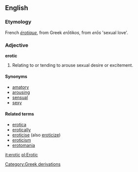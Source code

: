 ==English==

===Etymology===
French ''[[érotique]]'', from Greek ''er&#333;tikos'', from ''er&#333;s'' 'sexual love'.

===Adjective===
'''erotic'''
# Relating to or tending to arouse sexual desire or excitement.

====Synonyms====
*[[amatory]]
*[[arousing]]
*[[sensual]]
*[[sexy]]

====Related terms====
*[[erotica]]
*[[erotically]]
*[[eroticise]] (also [[eroticize]])
*[[eroticism]]
*[[erotomania]]
[[Category:Greek derivations]]

[[it:erotic]]
[[pl:Erotic]]